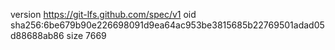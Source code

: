 version https://git-lfs.github.com/spec/v1
oid sha256:6be679b90e226698091d9ea64ac953be3815685b22769501adad05d88688ab86
size 7669
